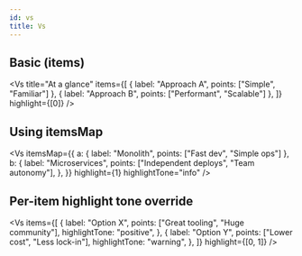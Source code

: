 ```yaml
---
id: vs
title: Vs
---
```



## Basic (items)

<Vs
  title="At a glance"
  items={[
    { label: "Approach A", points: ["Simple", "Familiar"] },
    { label: "Approach B", points: ["Performant", "Scalable"] },
  ]}
  highlight={[0]}
/>

## Using itemsMap

<Vs
  itemsMap={{
    a: { label: "Monolith", points: ["Fast dev", "Simple ops"] },
    b: {
      label: "Microservices",
      points: ["Independent deploys", "Team autonomy"],
    },
  }}
  highlight={1}
  highlightTone="info"
/>

## Per-item highlight tone override

<Vs
  items={[
    {
      label: "Option X",
      points: ["Great tooling", "Huge community"],
      highlightTone: "positive",
    },
    {
      label: "Option Y",
      points: ["Lower cost", "Less lock-in"],
      highlightTone: "warning",
    },
  ]}
  highlight={[0, 1]}
/>
